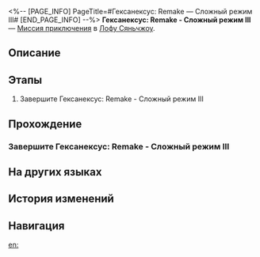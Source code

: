 <%-- [PAGE_INFO]
PageTitle=#Гексанексус: Remake — Сложный режим III#
[END_PAGE_INFO] --%>
{{Дополнить|Диалоги.}}
{{Миссия Инфобокс
|id              = 8025221
|Название        = Гексанексус: Remake - Сложный режим III
|Изображение     = Миссия Гексанексус Remake — Сложный режим III.png
|Тип             = Миссия приключения
|Событие         = 
|Глава           = 
|Условия         = 
|Персонажи       = Первопроходец
|СтартЛокация    = [[Лофу Сяньчжоу]] — [[Дом кандалов]]
|Мир             = Лофу Сяньчжоу
|Предыдущая      = 
|Следующая       = 
|Награды         = 
}}
'''Гексанексус: Remake - Сложный режим III''' — [[Миссия приключения]] в [[Лофу Сяньчжоу]].

==Описание==
{{Описание|<!--официальное описание из Перекрёстка судеб-->}}

==Этапы==
# Завершите Гексанексус: Remake - Сложный режим III

==Прохождение==
{{Дополнить}}
===Завершите Гексанексус: Remake - Сложный режим III===
{{Описание миссии|тип=Миссия приключения|локация=Дом кандалов|Завершите Гексанексус: Remake - Сложный режим III}}
{{Диалог Начало}}
{{Диалог Конец}}

==На других языках==
{{На других языках
|en   = Hexanexus: Remake Hard Mode III
|zhs  = 「枘凿六合•Remake」困难模式III
|zht  = 「枘鑿六合•Remake」困難模式III
|ja   = 「枘構立方・リメイク」難易度・困難III
|ko   = 「모순된 결합체•Remake」 어려움 모드 III
|es   = Hexanexus: Reedición: modo difícil&nbsp;III
|fr   = Mode difficile III de l'Hexanexus V2
|ru   = Гексанексус: Remake - Сложный режим III
|th   = Hexanexus: Remake โหมดยาก III
|vi   = "Khối Lục Giác - Remake" Chế Độ Khó III
|de   = Hexanexus: Remake – Schwerer Modus III
|id   = "Hexanexus: Remake" Mode Sulit III
|pt   = Hexanexus: Remake - Modo Difícil III
}}

==История изменений==
{{История изменений|3.5}}

==Навигация==
{{Миссия приключения Навбокс|Глава }}

[[en:]]
